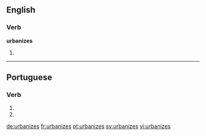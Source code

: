 ==English==

===Verb===
'''urbanizes'''

# {{en-third-person singular of|urbanize}}

----

==Portuguese==

===Verb===
{{pt-verb-form}}

# {{pt-verb form of|urbanizar|ar|subjunctive|present|singular|second}}
# {{pt-verb form of|urbanizar|ar|imperative|negative|singular|second}}

[[de:urbanizes]]
[[fr:urbanizes]]
[[pt:urbanizes]]
[[sv:urbanizes]]
[[vi:urbanizes]]